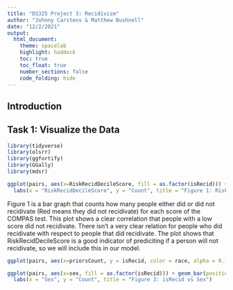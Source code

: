 ```yaml
---
title: "DS325 Project 3: Recidivism"
author: "Johnny Carstens & Matthew Bushnell"
date: "12/2/2021"
output:
  html_document:
    theme: spacelab
    highlight: haddock
    toc: true
    toc_float: true
    number_sections: false
    code_folding: hide
---
```


## Introduction


## Task 1: Visualize the Data

```r
library(tidyverse)
library(olsrr)
library(ggfortify)
library(GGally)
library(mdsr)

ggplot(pairs, aes(x=RiskRecidDecileScore, fill = as.factor(isRecid))) + geom_bar(position = "dodge") + 
  labs(x = "RiskRecidDecileScore", y = "Count", title = "Figure 1: RiskRecidDecileScore vs isRecid")
```
Figure 1 is a bar graph that counts how many people either did or did not recidivate (Red means they did not recidivate) for each score of the COMPAS test. This plot shows a clear correlation that people with a low score did not recidivate. There isn't a very clear relation for people who did recidivate with respect to people that did recidivate. The plot shows that RiskRecidDecileScore is a good indicator of prediciting if a person will not recidivate, so we will include this in our model. 

```r
ggplot(pairs, aes(x=priorsCount, y = isRecid, color = race, alpha = 0.1)) + geom_point() + geom_jitter(aes(height = 0.5)) 
```


```r
ggplot(pairs, aes(x=sex, fill = as.factor(isRecid))) + geom_bar(position = "dodge") + 
  labs(x = "Sex", y = "Count", title = "Figure 3: isRecid vs Sex")
```
